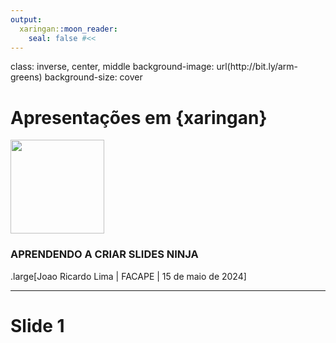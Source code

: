 ```yaml
---
output:
  xaringan::moon_reader:
    seal: false #<<
---
```


class: inverse, center, middle
background-image: url(http://bit.ly/arm-greens)
background-size: cover


# Apresentações em {xaringan}

<img src="https://user-images.githubusercontent.com/163582/45438104-ea200600-b67b-11e8-80fa-d9f2a99a03b0.png" width="150px"/>


### APRENDENDO A CRIAR SLIDES NINJA

.large[Joao Ricardo Lima | FACAPE | 15 de maio de 2024]



---
# Slide 1
